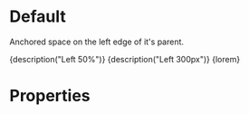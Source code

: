 
<Meta title="Components|Left" component={Left} />

# Default

Anchored space on the left edge of it's parent.

<Preview>
	<Story name="Default (%)">
		<ViewPort>
			<Left style={green} size="50%">
				{description("Left 50%")}
			</Left>
		</ViewPort>
	</Story>
	<Story name="Default (px)">
		<ViewPort>
			<Left style={green} size={300}>
				{description("Left 300px")}
			</Left>
		</ViewPort>
	</Story>
	<Story name="Scrollable">
		<ViewPort>
			<Left style={green} size={300} scrollable={true}>
				{lorem}
			</Left>
		</ViewPort>
	</Story>
</Preview>

# Properties

<Props of={Left} />
